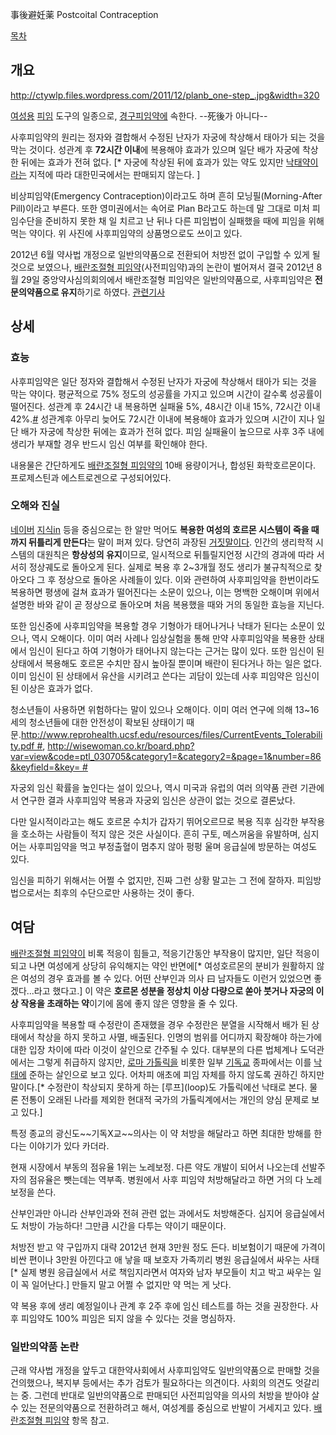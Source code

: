事後避妊薬
Postcoital Contraception

[[목차]]

== 개요 ==
http://ctywlp.files.wordpress.com/2011/12/planb_one-step_.jpg&width=320

[[여성]]용 [[피임]] 도구의 일종으로, [[경구피임약]]에 속한다. --死後가 아니다--

사후피임약의 원리는 정자와 결합해서 수정된 난자가 자궁에 착상해서 태아가 되는 것을 막는 것이다. 성관계 후 '''72시간 이내'''에 복용해야 효과가 있으며 일단 배가 자궁에 착상한 뒤에는 효과가 전혀 없다. [* 자궁에 착상된 뒤에 효과가 있는 약도 있지만 [[낙태약]]이라는 지적에 따라 대한민국에서는 판매되지 않는다. ]

비상피임약(Emergency Contraception)이라고도 하며 흔히 모닝필(Morning-After Pill)이라고 부른다. 또한 영미권에서는 속어로 Plan B라고도 하는데  말 그대로 미처 피임수단을 준비하지 못한 채 일 치르고 난 뒤나 다른 피임법이 실패했을 때에 피임을 위해 먹는 약이다. 위 사진에 사후피임약의 상품명으로도 쓰이고 있다.


2012년 6월 약사법 개정으로 일반의약품으로 전환되어 처방전 없이 구입할 수 있게 될 것으로 보였으나, [[배란조절형 피임약]](사전피임약)과의 논란이 벌어져서 결국 2012년 8월 29일 중앙약사심의회의에서 배란조절형 피임약은 일반의약품으로, 사후피임약은 '''전문의약품으로 유지'''하기로 하였다. [http://news.khan.co.kr/kh_news/khan_art_view.html?artid=201208292222165&code=940601 관련기사]

== 상세 ==
=== 효능 ===
사후피임약은 일단 정자와 결합해서 수정된 난자가 자궁에 착상해서 태아가 되는 것을 막는 약이다. 평균적으로 75% 정도의 성공률을 가지고 있으며 시간이 갈수록 성공률이 떨어진다. 성관계 후 24시간 내 복용하면 실패율 5%, 48시간 이내 15%, 72시간 이내 42%.[http://terms.naver.com/entry.nhn?docId=1398176&cid=902&categoryId=902 #] 성관계후 아무리 늦어도 72시간 이내에 복용해야 효과가 있으며 시간이 지나 일단 배가 자궁에 착상한 뒤에는 효과가 전혀 없다. 피임 실패율이 높으므로 사후 3주 내에 생리가 부재할 경우 반드시 임신 여부를 확인해야 한다. 

내용물은 간단하게도 [[배란조절형 피임약]]의 10배 용량이거나, 합성된 화학호르몬이다. 프로제스틴과 에스트로겐으로 구성되어있다.

=== 오해와 진실 ===
[[네이버]] [[지식in]] 등을 중심으로는 한 알만 먹어도 '''복용한 여성의 호르몬 시스템이 죽을 때까지 뒤틀리게 만든다'''는 말이 퍼져 있다. 당연히 과장된 [[거짓말]]이다. 인간의 생리학적 시스템의 대원칙은 '''항상성의 유지'''이므로, 일시적으로 뒤틀릴지언정 시간의 경과에 따라 서서히 정상궤도로 돌아오게 된다. 실제로 복용 후 2~3개월 정도 생리가 불규칙적으로 찾아오다 그 후 정상으로 돌아온 사례들이 있다. 이와 관련하여 사후피임약을 한번이라도 복용하면 평생에 걸쳐 효과가 떨어진다는 소문이 있으나, 이는 명백한 오해이며 위에서 설명한 바와 같이 곧 정상으로 돌아오며 처음 복용했을 때와 거의 동일한 효능을 지닌다.

또한 임신중에 사후피임약을 복용할 경우 기형아가 태어나거나 낙태가 된다는 소문이 있으나, 역시 오해이다. 이미 여러 사례나 임상실험을 통해 만약 사후피임약을 복용한 상태에서 임신이 된다고 하여 기형아가 태어나지 않는다는 근거는 많이 있다. 또한 임신이 된 상태에서 복용해도 호르몬 수치만 잠시 높아질 뿐이며 배란이 된다거나 하는 일은 없다. 이미 임신이 된 상태에서 유산을 시키려고 쓴다는 괴담이 있는데 사후 피임약은 임신이 된 이상은 효과가 없다. 

청소년들이 사용하면 위험하다는 말이 있으나 오해이다. 이미 여러 연구에 의해 13~16세의 청소년들에 대한 안전성이 확보된 상태이기 때문.[[http://www.reprohealth.ucsf.edu/resources/files/CurrentEvents_Tolerability.pdf #]], [[http://wisewoman.co.kr/board.php?var=view&code=ptl_030705&category1=&category2=&page=1&number=86&keyfield=&key= #]]

자궁외 임신 확률을 높인다는 설이 있으나, 역시 미국과 유럽의 여러 의약품 관련 기관에서 연구한 결과 사후피임약 복용과 자궁외 임신은 상관이 없는 것으로 결론났다.

다만 일시적이라고는 해도 호르몬 수치가 갑자기 뛰어오르므로 복용 직후 심각한 부작용을 호소하는 사람들이 적지 않은 것은 사실이다. 흔히 구토, 메스꺼움을 유발하며, 심지어는 사후피임약을 먹고 부정출혈이 멈추지 않아 펑펑 울며 응급실에 방문하는 여성도 있다.

임신을 피하기 위해서는 어쩔 수 없지만, 진짜 그런 상황 말고는 그 전에 잘하자. 피임방법으로서는 최후의 수단으로만 사용하는 것이 좋다.

== 여담 ==
[[배란조절형 피임약]]이 비록 적응이 힘들고, 적응기간동안 부작용이 많지만, 일단 적응이 되고 나면 여성에게 상당히 유익해지는 약인 반면에[* 여성호르몬의 분비가 원활하지 않은 여성의 경우 효과를 볼 수 있다. 어떤 산부인과 의사 曰 남자들도 이런거 있었으면 좋겠다...라고 했다고.] 이 약은 '''호르몬 성분을 정상치 이상 다량으로 쏟아 붓거나 자궁의 이상 작용을 초래하는 약'''이기에 몸에 좋지 않은 영향을 줄 수 있다.

사후피임약을 복용할 때 수정란이 존재했을 경우 수정란은 분열을 시작해서 배가 된 상태에서 착상을 하지 못하고 사멸, 배출된다. 인명의 범위를 어디까지 확장해야 하는가에 대한 입장 차이에 따라 이것이 살인으로 간주될 수 있다. 대부분의 다른 법체계나 도덕관에서는 그렇게 취급하지 않지만, [[로마 가톨릭]]을 비롯한 일부 [[기독교]] 종파에서는 이를 [[낙태]]에 준하는 살인으로 보고 있다. 어차피 애초에 피임 자체를 하지 않도록 권하긴 하지만 말이다.[* 수정란이 착상되지 못하게 하는 [루프](loop)도 가톨릭에선 낙태로 본다. 물론 전통이 오래된 나라를 제외한 현대적 국가의 가톨릭계에서는 개인의 양심 문제로 보고 있다.]

특정 종교의 광신도~~기독X교~~의사는 이 약 처방을 해달라고 하면 최대한 방해를 한다는 이야기가 있다 카더라.

현재 시장에서 부동의 점유율 1위는 노레보정. 다른 약도 개발이 되어서 나오는데 선발주자의 점유율은 뺏는데는 역부족. 병원에서 사후 피임약 처방해달라고 하면 거의 다 노레보정을 쓴다. 

산부인과만 아니라 산부인과와 전혀 관련 없는 과에서도 처방해준다. 심지어 응급실에서도 처방이 가능하다! 그만큼 시간을 다투는 약이기 때문이다. 

처방전 받고 약 구입까지 대략 2012년 현재 3만원 정도 든다. 비보험이기 때문에 가격이 비싼 편이나 3만원 아낀다고 애 낳을 때 보호자 가족끼리 병원 응급실에서 싸우는 사태[* 실제 병원 응급실에서 서로 책임지라면서 여자와 남자 부모들이 치고 박고 싸우는 일이 꼭 일어난다.] 만들지 말고 어쩔 수 없지만 약 먹는 게 낫다.

약 복용 후에 생리 예정일이나 관계 후 2주 후에 임신 테스트를 하는 것을 권장한다. 사후 피임약도 100% 피임은 되지 않을 수 있다는 것을 명심하자.

=== 일반의약품 논란 ===
근래 약사법 개정을 앞두고 대한약사회에서 사후피임약도 일반의약품으로 판매할 것을 건의했으나, 복지부 등에서는 추가 검토가 필요하다는 의견이다. 사회의 의견도 엇갈리는 중. 그런데 반대로 일반의약품으로 판매되던 사전피임약을 의사의 처방을 받아야 살 수 있는 전문의약품으로 전환하려고 해서, 여성계를 중심으로 반발이 거세지고 있다. [[배란조절형 피임약]] 항목 참고.
 
